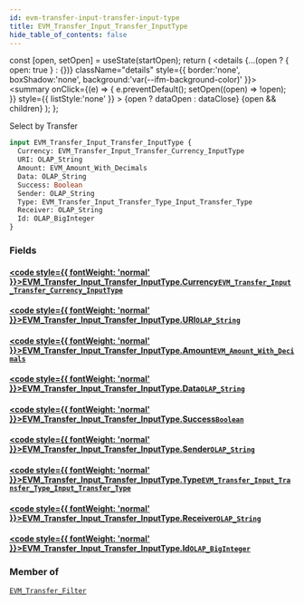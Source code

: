 ```yaml
---
id: evm-transfer-input-transfer-input-type
title: EVM_Transfer_Input_Transfer_InputType
hide_table_of_contents: false
---
```







  const [open, setOpen] = useState(startOpen);
  return (
    <details {...(open ? { open: true } : {})} className="details" style={{ border:'none', boxShadow:'none', background:'var(--ifm-background-color)' }}>
      <summary
        onClick={(e) => {
          e.preventDefault();
          setOpen((open) => !open);
        }}
        style={{ listStyle:'none' }}
      >
      {open ? dataOpen : dataClose}
      </summary>
      {open && children}
    </details>
  );
};




Select by Transfer


```graphql
input EVM_Transfer_Input_Transfer_InputType {
  Currency: EVM_Transfer_Input_Transfer_Currency_InputType
  URI: OLAP_String
  Amount: EVM_Amount_With_Decimals
  Data: OLAP_String
  Success: Boolean
  Sender: OLAP_String
  Type: EVM_Transfer_Input_Transfer_Type_Input_Transfer_Type
  Receiver: OLAP_String
  Id: OLAP_BigInteger
}
```




### Fields

#### [<code style={{ fontWeight: 'normal' }}>EVM_Transfer_Input_Transfer_InputType.<b>Currency</b></code>](#)<Bullet />[`EVM_Transfer_Input_Transfer_Currency_InputType`](/docs/graphql-reference/inputs/evm-transfer-input-transfer-currency-input-type) <Badge class="secondary" text="input"/>
> 
> 

#### [<code style={{ fontWeight: 'normal' }}>EVM_Transfer_Input_Transfer_InputType.<b>URI</b></code>](#)<Bullet />[`OLAP_String`](/docs/graphql-reference/inputs/olap-string) <Badge class="secondary" text="input"/>
> 
> 

#### [<code style={{ fontWeight: 'normal' }}>EVM_Transfer_Input_Transfer_InputType.<b>Amount</b></code>](#)<Bullet />[`EVM_Amount_With_Decimals`](/docs/graphql-reference/inputs/evm-amount-with-decimals) <Badge class="secondary" text="input"/>
> 
> 

#### [<code style={{ fontWeight: 'normal' }}>EVM_Transfer_Input_Transfer_InputType.<b>Data</b></code>](#)<Bullet />[`OLAP_String`](/docs/graphql-reference/inputs/olap-string) <Badge class="secondary" text="input"/>
> 
> 

#### [<code style={{ fontWeight: 'normal' }}>EVM_Transfer_Input_Transfer_InputType.<b>Success</b></code>](#)<Bullet />[`Boolean`](/docs/graphql-reference/scalars/boolean) <Badge class="secondary" text="scalar"/>
> 
> 

#### [<code style={{ fontWeight: 'normal' }}>EVM_Transfer_Input_Transfer_InputType.<b>Sender</b></code>](#)<Bullet />[`OLAP_String`](/docs/graphql-reference/inputs/olap-string) <Badge class="secondary" text="input"/>
> 
> 

#### [<code style={{ fontWeight: 'normal' }}>EVM_Transfer_Input_Transfer_InputType.<b>Type</b></code>](#)<Bullet />[`EVM_Transfer_Input_Transfer_Type_Input_Transfer_Type`](/docs/graphql-reference/inputs/evm-transfer-input-transfer-type-input-transfer-type) <Badge class="secondary" text="input"/>
> 
> 

#### [<code style={{ fontWeight: 'normal' }}>EVM_Transfer_Input_Transfer_InputType.<b>Receiver</b></code>](#)<Bullet />[`OLAP_String`](/docs/graphql-reference/inputs/olap-string) <Badge class="secondary" text="input"/>
> 
> 

#### [<code style={{ fontWeight: 'normal' }}>EVM_Transfer_Input_Transfer_InputType.<b>Id</b></code>](#)<Bullet />[`OLAP_BigInteger`](/docs/graphql-reference/inputs/olap-big-integer) <Badge class="secondary" text="input"/>
> 
> 



### Member of

[`EVM_Transfer_Filter`](/docs/graphql-reference/inputs/evm-transfer-filter)  <Badge class="secondary" text="input"/>


